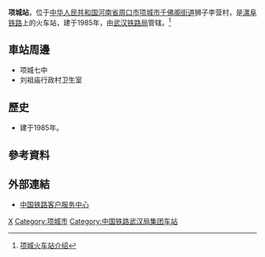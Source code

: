 {{Expand|time=2016-08-20T11:45:06+00:00}}
{{Infobox China railway station
|车站名称 =项城站
|图片 = 
|图片介绍 = 
|其他名称 = 
|车站拼音 = Xiangcheng
|英文名称 = Xiangcheng Railway Station
|车站代码 = 22373<ref>{{cite book|title=中华人民共和国铁路车站代码（GB/T 10302-2010）|publisher=中国标准出版社|year=2010|isbn=155066140495|ignore-isbn-error=true|pages=40}}</ref>
|电报码 = ERN
|拼音码 = XCH
|车站位置 = [[河南省|河南省]][[周口市|周口市]][[项城市|项城市]][[千佛阁街道|千佛阁街道]]狮子李营村
|坐标 = {{coord|33.413885|114.885092|display=inline,title}}
|归属 = [[武汉铁路局|武汉铁路局]]漯阜铁路有限责任公司周口中心站
|线路 = [[漯阜铁路|漯阜铁路]]
|车站等级 =[[三等站_(中铁)|三等站]]
|月台数目 = 2
|股道数目 = 5
}}
'''项城站'''，位于[[中华人民共和国|中华人民共和国]][[河南省|河南省]][[周口市|周口市]][[项城市|项城市]][[千佛阁街道|千佛阁街道]]狮子李营村，是[[漯阜铁路|漯阜铁路]]上的火车站，建于1985年，由[[武汉铁路局|武汉铁路局]]管辖。<ref>[http://search.huochepiao.com/huochezhan/jieshao/3961.htm 项城火车站介绍]</ref>
==車站周邊==
* 项城七中
* 刘祖庙行政村卫生室

==歷史==
* 建于1985年。
==參考資料==
{{reflist}}
==外部連結==
* [http://www.12306.cn/mormhweb/ 中国铁路客户服务中心] {{Wayback|url=http://www.12306.cn/mormhweb/ |date=20180205163941 }}

{{China-rail-stub}}
{{漯阜铁路}}
[[Category:周口市铁路车站|X]]
[[Category:项城市|Category:项城市]]
[[Category:中国铁路武汉局集团车站|Category:中国铁路武汉局集团车站]]